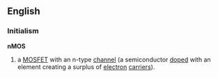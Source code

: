 ==English==
===Initialism===
'''nMOS'''

#{{electronics}} a [[MOSFET]] with an n-type [[channel]] (a semiconductor [[doped]] with an element creating a surplus of [[electron]] [[carrier]]s).